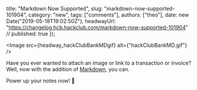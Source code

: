   title: "Markdown Now Supported",
  slug: "markdown-now-supported-101904",
  category: "new",
  tags: ["comments"],
  authors: ["theo"],
  date: new Date("2019-05-18T19:02:50Z"),
  headwayUrl: "https://changelog.hcb.hackclub.com/markdown-now-supported-101904" // published: true
});


      
<Image src={headway_hackClubBankMDgif} alt={"hackClubBankMD.gif"} />


Have you ever wanted to attach an image or link to a transaction or invoice? Well, now with the addition of [Markdown](https://github.com/adam-p/markdown-here/wiki/Markdown-Cheatsheet), you can. 

Power up your notes now! 🚀
